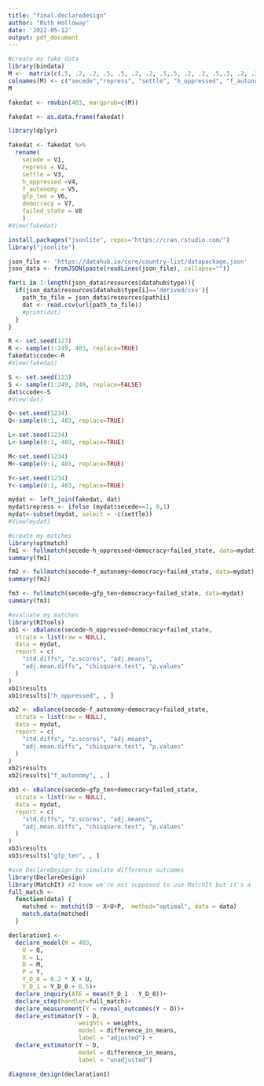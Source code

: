 ```yaml
---
title: "final.declaredesign"
author: "Ruth Holloway"
date: '2022-05-12'
output: pdf_document
---
```


```r
#create my fake data
library(bindata)
M <-  matrix(c(.5, .2, .2, .5, .5, .2, .2, .5,.5, .2, .2, .5,.5, .2, .2, .5,.5, .2, .2, .5,.5, .2, .2, .5,.5, .2, .2, .5,.5, .2, .2, .5,.5, .2, .2, .5,.5, .2, .2, .5), nrow = 1, ncol=8)
colnames(M) <- c("secede","repress", "settle", "h_oppressed", "f_autonomy", "gdp_ten", "democracy", "failed_state")
M

fakedat <- rmvbin(403, margprob=c(M))

fakedat <- as.data.frame(fakedat)

library(dplyr)

fakedat <- fakedat %>% 
  rename(
    secede = V1,
    repress = V2,
    settle = V3,
    h_oppressed =V4,
    f_autonomy = V5,
    gfp_ten = V6,
    democracy = V7,
    failed_state = V8
    )
#View(fakedat)

install.packages("jsonlite", repos="https://cran.rstudio.com/")
library("jsonlite")

json_file <- 'https://datahub.io/core/country-list/datapackage.json'
json_data <- fromJSON(paste(readLines(json_file), collapse=""))

for(i in 1:length(json_data$resources$datahub$type)){
  if(json_data$resources$datahub$type[i]=='derived/csv'){
    path_to_file = json_data$resources$path[i]
    dat <- read.csv(url(path_to_file))
    #print(dat)
  }
}

R <- set.seed(123)                    
R <- sample(1:249, 403, replace=TRUE) 
fakedat$ccode<-R
#View(fakedat)

S <- set.seed(123)
S <- sample(1:249, 249, replace=FALSE)
dat$ccode<-S
#View(dat)

Q<-set.seed(1234)
Q<-sample(0:1, 403, replace=TRUE)

L<-set.seed(1234)
L<-sample(0:1, 403, replace=TRUE)

M<-set.seed(1234)
M<-sample(0:1, 403, replace=TRUE)

Y<-set.seed(1234)
Y<-sample(0:1, 403, replace=TRUE)

mydat <- left_join(fakedat, dat)
mydat$repress <- ifelse (mydat$secede==1, 0,1)
mydat<-subset(mydat, select = -c(settle))
#View(mydat)
```


```r
#create my matches
library(optmatch)
fm1 <- fullmatch(secede~h_oppressed+democracy+failed_state, data=mydat)
summary(fm1)

fm2 <- fullmatch(secede~f_autonomy+democracy+failed_state, data=mydat)
summary(fm2)

fm3 <- fullmatch(secede~gfp_ten+democracy+failed_state, data=mydat)
summary(fm3)
```

```r
#evaluate my matches
library(RItools)
xb1 <- xBalance(secede~h_oppressed+democracy+failed_state,
  strata = list(raw = NULL),
  data = mydat,
  report = c(
    "std.diffs", "z.scores", "adj.means",
    "adj.mean.diffs", "chisquare.test", "p.values"
  )
)
xb1$results
xb1$results["h_oppressed", , ]

xb2 <- xBalance(secede~f_autonomy+democracy+failed_state,
  strata = list(raw = NULL),
  data = mydat,
  report = c(
    "std.diffs", "z.scores", "adj.means",
    "adj.mean.diffs", "chisquare.test", "p.values"
  )
)
xb2$results
xb2$results["f_autonomy", , ]

xb3 <- xBalance(secede~gfp_ten+democracy+failed_state,
  strata = list(raw = NULL),
  data = mydat,
  report = c(
    "std.diffs", "z.scores", "adj.means",
    "adj.mean.diffs", "chisquare.test", "p.values"
  )
)
xb3$results
xb3$results["gfp_ten", , ]
```

```r
#use DeclareDesign to simulate difference outcomes
library(DeclareDesign)
library(MatchIt) #I know we're not supposed to use MatchIt but it's a last resort; my handler isn't working with optmatch :(
full_match <- 
  function(data) { 
    matched <- matchit(D ~ X+U+P,  method="optimal", data = data) 
    match.data(matched) 
  }

declaration1 <- 
  declare_model(N = 403, 
    U = Q, 
    X = L,
    D = M,
    P = Y,
    Y_D_0 = 0.2 * X + U,
    Y_D_1 = Y_D_0 + 0.5)+
  declare_inquiry(ATE = mean(Y_D_1 - Y_D_0))+
  declare_step(handler=full_match)+
  declare_measurement(Y = reveal_outcomes(Y ~ D))+
  declare_estimator(Y ~ D,
                    weights = weights,
                    model = difference_in_means,
                    label = "adjusted") +
  declare_estimator(Y ~ D, 
                    model = difference_in_means, 
                    label = "unadjusted")

diagnose_design(declaration1)
```


